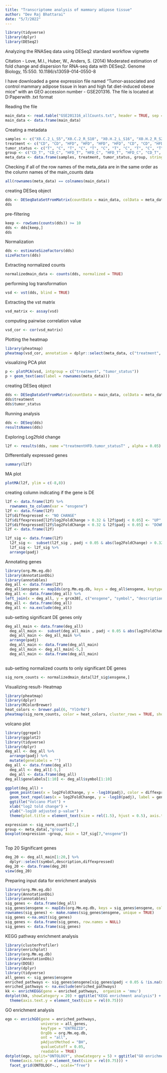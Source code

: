 ```yaml
---
title: "Transcriptome analysis of mammary adipose tissue"
author: "Dev Raj Bhattarai"
date: "5/7/2022"
---
```

```r
library(tidyverse)
library(dplyr)
library(DESeq2)
```

Analyzing the RNASeq data using DESeq2 standard workflow vignette

Citation - Love, M.I., Huber, W., Anders, S. (2014) Moderated estimation of fold change and dispersion for RNA-seq data with DESeq2. Genome Biology, 15:550. 10.1186/s13059-014-0550-8

I have downloaded a gene expression file named "Tumor-associated and control mammary adipose tissue in lean and high fat diet-induced obese mice" with an GEO accession number - GSE201316.
The file is located at D:\Research Paper\DESEQ with .txt format

Reading the file
```r
main_data <- read.table("GSE201316_allCounts.txt", header = TRUE, sep = "\t", row.names = 1)
main_data <- data.frame(main_data)
```


Creating a metadata 
```r
samples <- c("X0.C.2_L_S5","X0.C.2_R_S10", "X0.H.2_L_S16", "X0.H.2_R_S22", "X1.H.2_L_S11", "X1.H.2_R_S17", "X2.C.2_L_S1", "X2.C.2_R_S6", "X2.H.2_L_S12", "X2.H.2_R_S18", "X3.C.2_L_S2", "X3.C.2_R_S7", "X3.H.2_L_S13", "X3.H.2_R_S19", "X4.H.2_L_S14", "X4.H.2_R_S20", "X6.C.2_L_S3", "X6.C.2_R_S8", "X8.H.2_L_S15", "X8.H.2_R_S21", "X9.C.2_L_S4", "X9.C.2_R_S9" )
treatment <- c("CD", "CD", "HFD", "HFD", "HFD", "HFD", "CD", "CD", "HFD", "HFD", "CD", "CD", "HFD", "HFD", "HFD", "HFD", "CD", "CD", "HFD", "HFD","CD", "CD")
tumor_status <- c("T", "C", "T", "C", "T", "C", "T", "C", "T", "C", "T", "C", "T", "C", "T", "C", "T", "C", "T", "C", "T", "C")
group <- c("CD_T", "CD_C", "HFD_T", "HFD_C", "HFD_T", "HFD_C", "CD_T", "CD_C", "HFD_T", "HFD_C", "CD_T", "CD_C", "HFD_T", "HFD_C", "HFD_T", "HFD_C", "CD_T", "CD_C", "HFD_T", "HFD_C", "CD_T", "CD_C")
meta_data <- data.frame(samples, treatment, tumor_status, group, stringsAsFactors = FALSE, row.names = 1)
```


Checking if all of the row names of the meta_data are in the same order as the column names of the main_counts data
```r
all(rownames(meta_data) == colnames(main_data))
```

creating DESeq object
```r
dds <- DESeqDataSetFromMatrix(countData = main_data, colData = meta_data, design = ~tumor_status)
dds
```
pre-filtering 
```r
keep <- rowSums(counts(dds)) >= 10
dds <- dds[keep,]
dds
```


Normalization
```r
dds <- estimateSizeFactors(dds)
sizeFactors(dds)
```
Extracting normalized counts
```r
normalizedmain_data <- counts(dds, normalized = TRUE)
```

performing log transformation
```r
vsd <- vst(dds, blind = TRUE)
```

Extracting the vst matrix 
```r
vsd_matrix <- assay(vsd)
```

computing pairwise correlation value
```r
vsd_cor <- cor(vsd_matrix)
```

Plotting the heatmap
```r
library(pheatmap)
pheatmap(vsd_cor, annotation = dplyr::select(meta_data, c("treatment", "tumor_status")))
```

visualizing PCA plot
```r
p <- plotPCA(vsd, intgroup = c("treatment", "tumor_status"))
p + geom_text(aes(label = rownames(meta_data)))
```

creating DESeq object
```r
dds <- DESeqDataSetFromMatrix(countData = main_data, colData = meta_data, design = ~treatment + tumor_status + treatment:tumor_status)
dds$treatment
dds$tumor_status
```

Running analysis
```r
dds <- DESeq(dds)
resultsNames(dds)
```

Exploring Log2fold change 
```r
l2f <- results(dds, name ="treatmentHFD.tumor_statusT" , alpha = 0.05)
```

Differentially expressed genes
```r
summary(l2f)
```

MA plot
```r
plotMA(l2f, ylim = c(-8,8))
```  
creating column indicating if the gene is DE
```r
l2f <- data.frame(l2f) %>%
  rownames_to_column(var = "ensgene")
l2f <- data.frame(l2f)
l2f$diffexpressed <- "NO CHANGE"
l2f$diffexpressed[l2f$log2FoldChange > 0.32 & l2f$padj < 0.05] <- "UP"
l2f$diffexpressed[l2f$log2FoldChange < 0.32 & l2f$padj < 0.05] <- "DOWN"
l2f <- data.frame(l2f)
```

```r
l2f_sig <- data.frame(l2f)
  l2f_sig <-  subset(l2f_sig , padj < 0.05 & abs(log2FoldChange) > 0.32) 
  l2f_sig <- l2f_sig %>%
  arrange(padj)
```

Annotating genes
```r
library(org.Mm.eg.db)
library(AnnotationDbi)
library(annotables)
deg_all <- data.frame(l2f)
deg_all$ensgene <- mapIds(org.Mm.eg.db, keys = deg_all$ensgene, keytype = "SYMBOL", column = "ENSEMBL")
deg_all <- data.frame(deg_all) %>%
left_join(x = deg_all, y = grcm38[, c("ensgene", "symbol", "description")], by = "ensgene")
deg_all <- data.frame(deg_all)
deg_all <- na.exclude(deg_all)
```
sub-setting significant DE genes only
```r
deg_all_main <- data.frame(deg_all)
  deg_all_main <-  subset(deg_all_main , padj < 0.05 & abs(log2FoldChange) > 0.32) 
  deg_all_main <- deg_all_main %>%
  arrange(padj)
  deg_all_main <- data.frame(deg_all_main)
  deg_all_main <- deg_all_main[-5,]
  deg_all_main <- data.frame(deg_all_main)
  
```

sub-setting normalized counts to only significant DE genes
```r
sig_norm_counts <- normalizedmain_data[l2f_sig$ensgene,]
```

Visualizing result- Heatmap

```r
library(pheatmap)
library(dplyr)
library(RColorBrewer)
heat_colors <- brewer.pal(6, "YlOrRd")
pheatmap(sig_norm_counts, color = heat_colors, cluster_rows = TRUE, show_rownames = FALSE, annotation = dplyr::select(meta_data,treatment), scale = "row")
```


volcano plot
```r
library(ggrepel)
library(ggplot2)
library(tidyverse)
library(dplyr)
deg_all <- deg_all %>% 
  arrange(padj) %>% 
  mutate(genelabels = "")
deg_all <- data.frame(deg_all)
  deg_all <- deg_all[-5,]
  deg_all <- data.frame(deg_all)
deg_all$genelabels[1:10] <- deg_all$symbol[1:10]

ggplot(deg_all) + 
  geom_point(aes(x = log2FoldChange, y = -log10(padj), color = diffexpressed)) + 
  geom_text_repel(aes(x = log2FoldChange, y = -log10(padj), label = genelabels)) +
  ggtitle("Volcano Plot") +
  xlab("log2 told change") + 
  ylab("-log10 adjusted p-value") +
  theme(plot.title = element_text(size = rel(1.5), hjust = 0.5), axis.title = element_text(size = rel(1.25)))
```

```r
expression <- sig_norm_counts[7,]
group <- meta_data[,"group"]
boxplot(expression ~group, main = l2f_sig[7,"ensgene"])
  
```

Top 20 Significant genes
```r
deg_20 <- deg_all_main[1:20,] %>% 
  dplyr::select(symbol,description,diffexpressed)
deg_20 <- data.frame(deg_20)
view(deg_20)
```

Preparing input data for enrichment analysis 
```r
library(org.Mm.eg.db)
library(AnnotationDbi)
library(annotables)
sig_genes <- data.frame(deg_all)
sig_genes$ensgene <- mapIds(org.Mm.eg.db, keys = sig_genes$ensgene, column = "ENTREZID", keytype = "ENSEMBL", multiVals = "first")
rownames(sig_genes) <- make.names(sig_genes$ensgene, unique = TRUE)
sig_genes <-na.omit(sig_genes)
sig_genes <- data.frame(sig_genes, row.names = NULL)
sig_genes <- data.frame(sig_genes)
```
KEGG pathway enrichment analysis 
```r
library(clusterProfiler)
library(enrichplot)
library(org.Mm.eg.db)
library(AnnotationDbi)
library(DOSE)
library(dplyr)
library(tidyverse)
all_genes <- sig_genes$ensgene
enriched_pathways <- sig_genes$ensgene[sig_genes$padj < 0.05 & !is.na(sig_genes$log2FoldChange) & abs(sig_genes$log2FoldChange) > 0.32]
enriched_pathways <- na.exclude(enriched_pathways)
kk <- enrichKEGG(gene = enriched_pathways,  organism = 'mmu')
dotplot(kk, showCategory = 20) + ggtitle("KEGG enrichment analysis") +
  theme(axis.text.y = element_text(size = rel(0.75)))
```

GO enrichment analysis 
```r
ego <- enrichGO(gene = enriched_pathways, 
                universe = all_genes,
                keyType = "ENTREZID",
                OrgDb = org.Mm.eg.db, 
                ont = "all", 
                pAdjustMethod = "BH", 
                qvalueCutoff = 0.05, 
                readable = TRUE)
dotplot(ego, split="ONTOLOGY", showCategory = 5) + ggtitle("GO enrichment analysis") +
  theme(axis.text.y = element_text(size = rel(0.75))) +
  facet_grid(ONTOLOGY~., scale="free")
```
